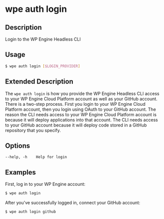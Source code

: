 # wpe auth login

## Description

Login to the WP Engine Headless CLI

## Usage

```bash
$ wpe auth login [$LOGIN_PROVIDER]
```

## Extended Description

The `wpe auth login` is how you provide the WP Engine Headless CLI access to your WP Engine Cloud Platform account as well as your GitHub account. There is a two-step process. First you login to your WP Engine Cloud Platform account, then you login using OAuth to your GitHub account. The reason the CLI needs access to your WP Engine Cloud Platform account is because it will deploy applications into that account. The CLI needs access to your GitHub account because it will deploy code stored in a GitHub repository that you specify.

## Options

```
--help, -h    Help for login
```

## Examples

First, log in to your WP Engine account:

```bash
$ wpe auth login
```

After you've successfully logged in, connect your GitHub account:

```bash
$ wpe auth login github
```
